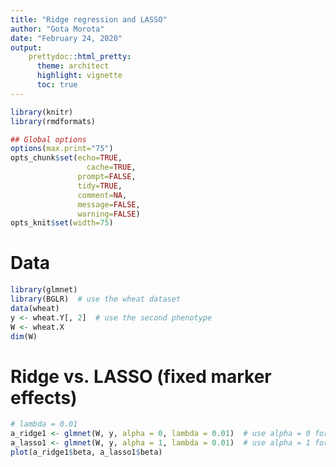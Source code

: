 ```yaml
---
title: "Ridge regression and LASSO"
author: "Gota Morota"
date: "February 24, 2020"
output: 
    prettydoc::html_pretty:
      theme: architect
      highlight: vignette
      toc: true
---
```



```r
library(knitr)
library(rmdformats)

## Global options
options(max.print="75")
opts_chunk$set(echo=TRUE,
	             cache=TRUE,
               prompt=FALSE,
               tidy=TRUE,
               comment=NA,
               message=FALSE,
               warning=FALSE)
opts_knit$set(width=75)
```




# Data
```r
library(glmnet)
library(BGLR)  # use the wheat dataset
data(wheat)
y <- wheat.Y[, 2]  # use the second phenotype
W <- wheat.X
dim(W)
```


# Ridge vs. LASSO (fixed marker effects)
```r
# lambda = 0.01
a_ridge1 <- glmnet(W, y, alpha = 0, lambda = 0.01)  # use alpha = 0 for Ridge
a_lasso1 <- glmnet(W, y, alpha = 1, lambda = 0.01)  # use alpha = 1 for LASSO
plot(a_ridge1$beta, a_lasso1$beta)

```





